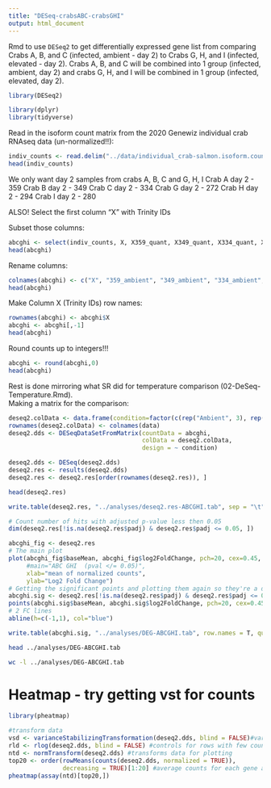 ```yaml
---
title: "DESeq-crabsABC-crabsGHI"
output: html_document
---
```

Rmd to use `DESeq2` to get differentially expressed gene list from comparing Crabs A, B, and C (infected, ambient - day 2) to Crabs G, H, and I (infected, elevated - day 2). Crabs A, B, and C will be combined into 1 group (infected, ambient, day 2) and crabs G, H, and I will be combined in 1 group (infected, elevated, day 2). 

```r
library(DESeq2)
```

```r
library(dplyr)
library(tidyverse)
```


Read in the isoform count matrix from the 2020 Genewiz individual crab RNAseq data (un-normalized!!):
```r
indiv_counts <- read.delim("../data/individual_crab-salmon.isoform.counts.matrix")
head(indiv_counts)
```

We only want day 2 samples from crabs A, B, C and G, H, I
Crab A day 2 - 359
Crab B day 2 - 349
Crab C day 2 - 334
Crab G day 2 - 272
Crab H day 2 - 294
Crab I day 2 - 280 

ALSO! Select the first column "X" with Trinity IDs

Subset those columns:
```r
abcghi <- select(indiv_counts, X, X359_quant, X349_quant, X334_quant, X272_quant, X294_quant, X280_quant)
head(abcghi)
```

Rename columns: 
```r
colnames(abcghi) <- c("X", "359_ambient", "349_ambient", "334_ambient", "272_elevated", "294_elevated", "280_elevated")
head(abcghi)
```

Make Column X (Trinity IDs) row names:
```r
rownames(abcghi) <- abcghi$X
abcghi <- abcghi[,-1]
head(abcghi)
```

Round counts up to integers!!!
```r
abcghi <- round(abcghi,0)
head(abcghi)
```

Rest is done mirroring what SR did for temperature comparison (02-DeSeq-Temperature.Rmd).        
Making a matrix for the comparison: 
```r
deseq2.colData <- data.frame(condition=factor(c(rep("Ambient", 3), rep("Elevated", 3))), type=factor(rep("paired-end", 6)))
rownames(deseq2.colData) <- colnames(data)
deseq2.dds <- DESeqDataSetFromMatrix(countData = abcghi,
                                     colData = deseq2.colData, 
                                     design = ~ condition)
```


```r
deseq2.dds <- DESeq(deseq2.dds)
deseq2.res <- results(deseq2.dds)
deseq2.res <- deseq2.res[order(rownames(deseq2.res)), ]
```

```r
head(deseq2.res)
```

```r
write.table(deseq2.res, "../analyses/deseq2.res-ABCGHI.tab", sep = "\t", row.names = T, quote = FALSE, col.names = TRUE)
```

```r
# Count number of hits with adjusted p-value less then 0.05
dim(deseq2.res[!is.na(deseq2.res$padj) & deseq2.res$padj <= 0.05, ])
```

```r
abcghi_fig <- deseq2.res
# The main plot
plot(abcghi_fig$baseMean, abcghi_fig$log2FoldChange, pch=20, cex=0.45, ylim=c(-15, 15), log="x", col="darkgray",
     #main="ABC GHI  (pval </= 0.05)",
     xlab="mean of normalized counts",
     ylab="Log2 Fold Change")
# Getting the significant points and plotting them again so they're a different color
abcghi.sig <- deseq2.res[!is.na(deseq2.res$padj) & deseq2.res$padj <= 0.05, ]
points(abcghi.sig$baseMean, abcghi.sig$log2FoldChange, pch=20, cex=0.45, col="red")
# 2 FC lines
abline(h=c(-1,1), col="blue")
```

```r
write.table(abcghi.sig, "../analyses/DEG-ABCGHI.tab", row.names = T, quote = FALSE, sep = '\t')
```

```bash
head ../analyses/DEG-ABCGHI.tab
```
```bash
wc -l ../analyses/DEG-ABCGHI.tab
```

# Heatmap - try getting vst for counts
```r
library(pheatmap)
```

```r
#transform data 
vsd <- varianceStabilizingTransformation(deseq2.dds, blind = FALSE)#variance stabilizing transoformation
rld <- rlog(deseq2.dds, blind = FALSE) #controls for rows with few counts
ntd <- normTransform(deseq2.dds) #transforms data for plotting
top20 <- order(rowMeans(counts(deseq2.dds, normalized = TRUE)),
               decreasing = TRUE)[1:20] #average counts for each gene and select top 20 most abundant genes
pheatmap(assay(ntd)[top20,])
```



